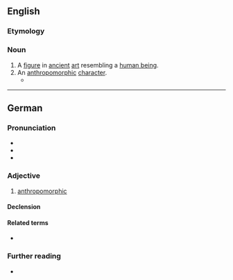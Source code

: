 ==English==

===Etymology===
{{confix|en|anthropo|morph}}

===Noun===
{{en-noun}}

# A [[figure]] in [[ancient]] [[art]] resembling a [[human being]].
# An [[anthropomorphic]] [[character]].
#* {{quote-newsgroup
|en
|date=1992-10-15
|author=Simon Raboczi
|title=The 'humanity' of furries
|newsgroup=alt.fan.furry
|id=
|url=https://groups.google.com/d/msg/alt.fan.furry/HY_kIi0azZo/_Coe7UkbDXQJ
|passage=The aspect which attracts me to the idea of '''anthropomorphs''' *is* their differences from humans, particularly in the ways it shapes their social behavior.
}}

----

==German==

===Pronunciation===
* {{IPA|de|/antʀopoˈmɔʁf/}}
* {{audio|de|De-anthropomorph.ogg|Audio}}
* {{rhymes|de|ɔʁf}}

===Adjective===
{{de-adj|-}}

# [[anthropomorphic]]

====Declension====
{{de-decl-adj-notcomp|anthropomorph}}

====Related terms====
* {{l|de|Anthropomorphismus}}

===Further reading===
* {{R:Duden}}